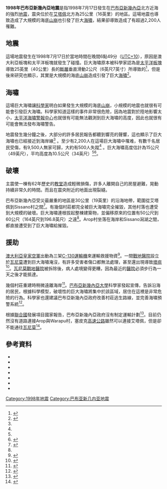 {{noteTA |G1=Earthquake }}
{{Infobox earthquake
| title = 1998年巴布亞新幾內亞地震
| date = 1998年7月17日
| map2 = {{Location map | Papua New Guinea | relief = 1
 | lat = -2.96 | long = 141.92 | mark = Bullseye1.png | marksize = 40 | position = top
 | width = 250 | float = center | caption = }}
| magnitude          = 7.1 [[矩震級|M<sub>w</sub>]]
| location           = {{coord|2.96|S|141.92|E|display=inline, title}}
| countries affected = [[巴布亞新幾內亞|巴布亞新幾內亞]]
| tsunami            = 有（10公尺到15公尺）
| casualties         = 至少超過有2,200人罹難<ref name=USGS>{{Cite web |url=http://neic.usgs.gov/neis/eq_depot/1998/eq_980717/ |title=Magnitude 7.1 Near North Coast of New Guinea, P.N.G. 1998 July 17 08:49:13 UTC |publisher=U.S. Geological Survey |accessdate=2007-04-18 |deadurl=yes |archiveurl=https://web.archive.org/web/20070915181753/http://neic.usgs.gov/neis/eq_depot/1998/eq_980717/ |archivedate=2007-09-15 }}</ref>
}}

'''1998年巴布亞新幾內亞地震'''是指1998年7月17日發生在[[巴布亞新幾內亞|巴布亞新幾內亞]]北方近海的強烈[[地震|地震]]，震央位於在[[艾塔佩|艾塔佩]]北方為25公里（16英里）的地區。這場地震也導致造成了大規模的海底[[山崩|山崩]]也引發了巨大[[海嘯|海嘯]]，結果卻導致造成了有超過2,200人罹難。

==地震==
這場地震發生在1998年7月17日於當地時間在晚間6點49分（[[UTC+10|UTC+10]]），原因是澳大利亞板塊和太平洋板塊就發生了碰撞。巨大海嘯原本被科學家認為是[[太平洋板塊|太平洋板塊]]導致25英里（40公里）長的[[斷層|斷層]]垂直滑動2公尺（6英尺7英寸）所導致的<ref>{{Cite news |title=Plate shift left no warning time |author=AAP |publisher=The Age |date=1998-07-23 |page=9}}</ref>，但是後來研究也顯示，其實是大規模的海底[[山崩|山崩]]造成引發了巨大[[海嘯|海嘯]]<ref name=ENN>{{Cite news |url=http://www.cnn.com/TECH/science/9808/25/tsunamis.yoto/index.html |title=Tsunamis threaten world's coastlines |publisher=CNN News |date=1998-08-25 |accessdate=2007-04-18 |archive-date=2020-09-26 |archive-url=https://web.archive.org/web/20200926002216/http://www.cnn.com/TECH/science/9808/25/tsunamis.yoto/index.html |dead-url=no }}</ref>。

==海嘯==
這場巨大海嘯讓[[科學家|科學家]]明白如果發生大規模的海底[[山崩|山崩]]，小規模的地震也就很有可能會引發巨大海嘯。科學家知道這樣的事件非常很危險，因為地震對於陸地影響太小，[[太平洋海嘯警報中心|太平洋海嘯警報中心]]也就很有可能無法觀測到巨大海嘯的高度，因此也就很有可能會無法發布海嘯警告。

地震發生幾分鐘之後，大部分的許多居民報告都聽到響亮的聲響，這也顯示了巨大海嘯也已經接近到海岸線<ref name="The Aitape 1998 tsunami"/> 。至少有2,200人在這場巨大海嘯中罹难，有數千名居民受傷，有9,500人無家可歸，大約有500人失蹤<ref name=USGS/> 。巨大海嘯高度估計為15公尺（49英尺），平均高度為10.5公尺（34英尺）<ref name=USGS/><ref name=GA>{{Cite web |title=The Aitape PNG Earthquake/Tsunami |url=http://www.ga.gov.au/urban/factsheets/tsunami_png.jsp |work=Geoscience Australia |publisher=Australian Government |accessdate=2 April 2007 |archiveurl=https://web.archive.org/web/20070503052132/http://www.ga.gov.au/urban/factsheets/tsunami_png.jsp |archivedate=2007-05-03 |deadurl=yes }}</ref>。

==破壞==
主震使一棟有62年歷史的[[教堂|教堂]]造成輕微損傷，許多人離開自己的房屋避難，晃動持續非常久的時間。而且在震央附近的地面出現裂縫。

巴布亞新幾內亞受災最嚴重的地區是30公里（19英里）的沿海地帶，範圍從艾塔佩到Sissano村之間<ref name="The Aitape 1998 tsunami">{{Cite web |url=http://nctr.pmel.noaa.gov/PNG/Upng/Davies020411/ |title=The Aitape 1998 tsunami |accessdate=2015-05-03 |archive-date=2007-05-29 |archive-url=https://web.archive.org/web/20070529043401/http://nctr.pmel.noaa.gov/PNG/Upng/Davies020411/ |dead-url=no }}</ref>。有幾個村莊都完全被巨大海嘯完全摧毀，其他村落也遭受到大規模的破壞。巨大海嘯連根拔起整棟建築物，並偏移原來的位置有50公尺到60公尺（164英尺到196.8英尺）之遠<ref name="The Aitape 1998 tsunami"/>。Arop村坐落在海岸和Sissano潟湖之間，都直接遭受到了巨大海嘯給摧毀。

==援助==
[[澳大利亞皇家空軍|澳大利亞皇家空軍]]出動為三架[[C-130運輸機|C-130運輸機]]來運輸救援物資<ref name=BBC19980720>{{Cite news |url=http://news.bbc.co.uk/2/hi/asia-pacific/135681.stm |title=Tidal wave kills 'thousands' |publisher=BBC News |date=1998-07-20 |accessdate=2 April 2007 <!--DASHBot--> |archive-date=2020-11-27 |archive-url=https://web.archive.org/web/20201127015343/http://news.bbc.co.uk/2/hi/asia-pacific/135681.stm |dead-url=no }}</ref>。一間[[戰地醫院|戰地醫院]]設立於[[瓦尼莫|瓦尼莫]]遭到巨大海嘯淹沒，有許多受害者傷口都無法處理，甚至還出現導致[[壞疽|壞疽]]<ref>{{Cite web |url=http://www.cnn.com/WORLD/asiapcf/9807/23/png.sebastian/ |title=Sebastian's Story: Fighting to save Tsunami Survivors. July 23, 1998 |accessdate=2015-05-03 |archive-date=2020-09-26 |archive-url=https://web.archive.org/web/20200926003213/http://www.cnn.com/WORLD/asiapcf/9807/23/png.sebastian/ |dead-url=no }}</ref>。[[瓦尼莫|瓦尼莫]][[戰地醫院|戰地醫院]]被拆除後，病人處境變得更糟，因為最近的[[醫院|醫院]]必須步行為一天之後才能抵達。

幾個村莊重建時稍微遠離海岸<ref>{{Cite web |url=http://news.bbc.co.uk/2/hi/asia-pacific/396170.stm |title=Tidal devastation: One year on ''BBC News'' Jul 16 1999 |accessdate=2015-05-03 |archive-date=2020-09-01 |archive-url=https://web.archive.org/web/20200901023940/http://news.bbc.co.uk/2/hi/asia-pacific/396170.stm |dead-url=no }}</ref>。[[巴布亞新幾內亞大學|巴布亞新幾內亞大學]]科學家發起宣傳，告訴沿海的居民，根據科學模型，破壞性的巨大海嘯將集中於該區域，居住在這裡是非常危險的行為。科學家也還建議巴布亞新幾內亞政府改善村莊逃生路線，並完善海嘯預警系統<ref>{{Cite web |url=http://nctr.pmel.noaa.gov/PNG/Upng/Learned/ |title=Learning from the Aitape Tsunami |accessdate=2015-05-03 |archive-date=2020-09-02 |archive-url=https://web.archive.org/web/20200902044432/https://nctr.pmel.noaa.gov/PNG/Upng/Learned/ |dead-url=no }}</ref>。

根據[[聯合國|聯合國]]發展項目國家報告，巴布亞新幾內亞政府沒有制定運輸計劃<ref>{{cite web |title=EMERGENCY & DISASTER MANAGEMENT AND DISASTER RISK REDUCTION IN PAPUA NEW GUINEA "National Disaster Center, Papua New Guinea" |url=http://www.undp.org.pg/docs/publications/DM%20Country%20Report.pdf |accessdate=2015-05-08 |deadurl=yes |archiveurl=https://web.archive.org/web/20130601014128/http://www.undp.org.pg/docs/publications/DM%20Country%20Report.pdf |archivedate=2013-06-01 }}</ref>。目前仍然沒有道路連接Arop與Warapu村，塞皮克[[高速公路|高速公路]]雖然可以連接艾塔佩，但是卻不能通往[[瓦尼莫|瓦尼莫]]<ref>{{Cite web |url=http://www.nri.org.pg/research_divisions/cross_divisional_projects/14Sandaun%20Province.pdf |title=Sandaun Province "Cross Pillar Report" Accessed 12-20-2013 |access-date=2013-12-20 |archive-url=https://web.archive.org/web/20131103235643/http://www.nri.org.pg/research_divisions/cross_divisional_projects/14Sandaun%20Province.pdf |archive-date=2013-11-03 |dead-url=yes }}</ref>。

==參考資料==
{{Reflist}}
{{refbegin}}
*{{Cite news |url=http://www.cnn.com/WORLD/asiapcf/9807/29/albright.tsunami.aid/index.html |title=Albright brings news of more aid to wave-hit Papua New Guinea |publisher=CNN News |date=1998-07-29 |accessdate=2007-04-18 |archiveurl=https://web.archive.org/web/20070320121527/http://www.cnn.com/WORLD/asiapcf/9807/29/albright.tsunami.aid/index.html |archivedate=2007-03-20 |deadurl=yes }}
*{{Cite web |url=http://walrus.wr.usgs.gov/tsunami/itst.html |title=Preliminary Analysis of Sedimentary Deposits from the 1998 Papua New Guinea (PNG) Tsunami |publisher=U.S. Geological Survey |accessdate=2007-04-18 |archive-date=2018-07-17 |archive-url=https://web.archive.org/web/20180717070738/https://walrus.wr.usgs.gov/tsunami/itst.html |dead-url=no }}
*{{Cite web |url=http://walrus.wr.usgs.gov/tsunami/PNGhome.html |title=Descriptive Model of the July 17, 1998 Papua New Guinea Tsunami |publisher=U.S. Geological Survey |accessdate=2007-04-18 |archiveurl=https://web.archive.org/web/20070412054046/http://walrus.wr.usgs.gov/tsunami/PNGhome.html |archivedate=2007-04-12 |deadurl=no }}
*{{Cite web |url=http://www.tsunami.civil.tohoku.ac.jp/hokusai2/topics/tsunami-news/PNG/PNG-pre/pre-rprt1.html |title=Preliminary Report On The Tsunami Caused By Sissano Earthquake At, West Sepik, PNG On 17 July 1998 |author=International Tsunami Survey Team |date=September 1998 |accessdate=17 April 2007 <!--DASHBot--> |archive-date=2020-09-01 |archive-url=https://web.archive.org/web/20200901021942/http://www.tsunami.civil.tohoku.ac.jp/hokusai2/topics/tsunami-news/PNG/PNG-pre/pre-rprt1.html |dead-url=yes }}
*{{Cite web |url=http://nctr.pmel.noaa.gov/PNG/Upng/Davies020411/ |title=The Aitape 1998 tsunami: Reconstructing the event from interviews and field mapping |accessdate=18 May 2007 |archiveurl=https://web.archive.org/web/20070529043401/http://nctr.pmel.noaa.gov/PNG/Upng/Davies020411/ |archivedate=2007-05-29 |deadurl=no }}
*{{cite journal |last=Synolakis |first=Costas E. |authorlink=  |year=2002 |month= |title=The Slump Origin of the 1998 Papua New Guinea Tsunami |journal=Proceedings of the Royal Society A |volume=458 |issue=2020 |pages=763–789 |doi=10.1098/rspa.2001.0915 |url= |accessdate= |quote= |display-authors=1 |last2=Bardet |first2=J.-P. |last3=Borrero |first3=J. C. |last4=Davies |first4=H. L. |last5=Okal |first5=E. A. |last6=Silver |first6=E. A. |last7=Sweet |first7=S. |last8=Tappin |first8=D. R. |bibcode = 2002RSPSA.458..763E }}
*{{Cite web |url=http://www.youtube.com/watch?v=3wG90FjadFg |title=Video of Papua New Guinea Tsunami 1998 |date=July 7, 2009 |accessdate=19 Dec 2013 <!--DASHBot--> |archive-date=2020-02-02 |archive-url=https://web.archive.org/web/20200202130529/https://www.youtube.com/watch?v=3wG90FjadFg |dead-url=no }}
{{refend}}

{{Earthquakes in Papua New Guinea}}
{{1998年地震}}

[[Category:1998年地震|Category:1998年地震]]
[[Category:巴布亚新几内亚地震|Category:巴布亚新几内亚地震]]